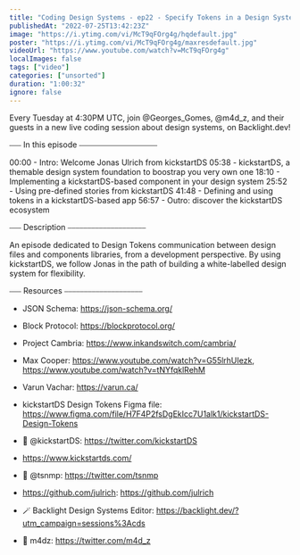 ```yaml
---
title: "Coding Design Systems - ep22 - Specify Tokens in a Design System"
publishedAt: "2022-07-25T13:42:23Z"
image: "https://i.ytimg.com/vi/McT9qFOrg4g/hqdefault.jpg"
poster: "https://i.ytimg.com/vi/McT9qFOrg4g/maxresdefault.jpg"
videoUrl: "https://www.youtube.com/watch?v=McT9qFOrg4g"
localImages: false
tags: ["video"]
categories: ["unsorted"]
duration: "1:00:32"
ignore: false
---
```

Every Tuesday at 4:30PM UTC, join @Georges_Gomes, @m4d_z, and their guests in a new live coding session about design systems, on Backlight.dev!

⎯⎯⎯ In this episode ⎯⎯⎯⎯⎯⎯⎯⎯⎯⎯⎯⎯⎯⎯⎯⎯⎯⎯⎯⎯

00:00 - Intro: Welcome Jonas Ulrich from kickstartDS
05:38 - kickstartDS, a themable design system foundation to boostrap you very own one
18:10 - Implementing a kickstartDS-based component in your design system
25:52 - Using pre-defined stories from kickstartDS
41:48 - Defining and using tokens in a kickstartDS-based app
56:57 - Outro: discover the kickstartDS ecosystem

⎯⎯⎯ Description ⎯⎯⎯⎯⎯⎯⎯⎯⎯⎯⎯⎯⎯⎯⎯⎯⎯⎯⎯⎯

An episode dedicated to Design Tokens communication between design files and components libraries, from a development perspective. By using kickstartDS, we follow Jonas in the path of building a white-labelled design system for flexibility.

⎯⎯⎯ Resources ⎯⎯⎯⎯⎯⎯⎯⎯⎯⎯⎯⎯⎯⎯⎯⎯⎯⎯⎯⎯

- JSON Schema: https://json-schema.org/
- Block Protocol: https://blockprotocol.org/
- Project Cambria: https://www.inkandswitch.com/cambria/
- Max Cooper: https://www.youtube.com/watch?v=G55lrhUIezk, https://www.youtube.com/watch?v=tNYfqklRehM
- Varun Vachar: https://varun.ca/

- kickstartDS Design Tokens Figma file: https://www.figma.com/file/H7F4P2fsDgEkIcc7U1alk1/kickstartDS-Design-Tokens
- 🐥 @kickstartDS: https://twitter.com/kickstartDS
- https://www.kickstartds.com/

- 🐥 @tsnmp: https://twitter.com/tsnmp
- https://github.com/julrich: https://github.com/julrich

- 🪄 Backlight Design Systems Editor: https://backlight.dev/?utm_campaign=sessions%3Acds
- 🐥 m4dz: https://twitter.com/m4d_z
